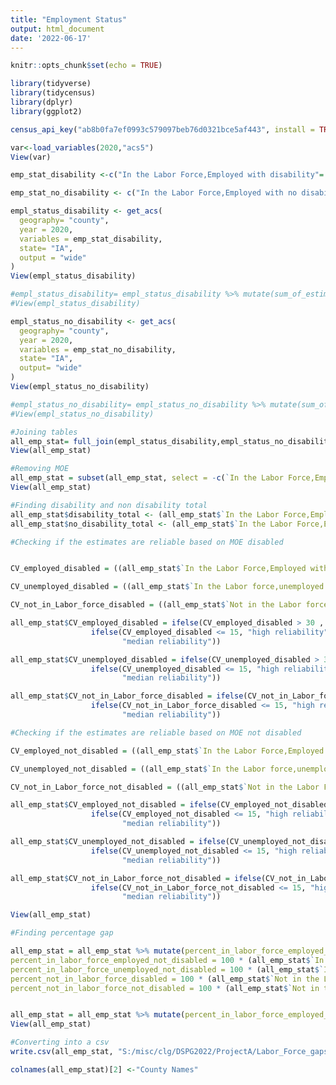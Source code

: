 ```yaml
---
title: "Employment Status"
output: html_document
date: '2022-06-17'
---
```


```r
knitr::opts_chunk$set(echo = TRUE)
```

```r
library(tidyverse)
library(tidycensus)
library(dplyr)
library(ggplot2)
```

```r
census_api_key("ab8b0fa7ef0993c579097beb76d0321bce5af443", install = TRUE)
```

```r
var<-load_variables(2020,"acs5")
View(var)
```

```r
emp_stat_disability <-c("In the Labor Force,Employed with disability"= "C18120_004", "In the Labor force,unemployed with a disability" = "C18120_007",  "Not in the Labor force, with a disability" = "C18120_010")

emp_stat_no_disability <- c("In the Labor Force,Employed with no disability"= "C18120_005", "In the Labor force,unemployed with no disability" = "C18120_008", "Not in the Labor Force, with no disability" = "C18120_011")
```

```r
empl_status_disability <- get_acs(
  geography= "county",
  year = 2020,
  variables = emp_stat_disability,
  state= "IA",
  output = "wide"
)
View(empl_status_disability)

#empl_status_disability= empl_status_disability %>% mutate(sum_of_estimates = sum (estimate),overall_perc= 100* (estimate/sum(estimate)) )
#View(empl_status_disability)

empl_status_no_disability <- get_acs(
  geography= "county",
  year = 2020,
  variables = emp_stat_no_disability,
  state= "IA",
  output= "wide"
)
View(empl_status_no_disability)

#empl_status_no_disability= empl_status_no_disability %>% mutate(sum_of_estimates= sum(estimate),overall_perc= 100* (estimate/sum(estimate))) 
#View(empl_status_no_disability)
```

```r
#Joining tables
all_emp_stat= full_join(empl_status_disability,empl_status_no_disability)
View(all_emp_stat)


```


```r
#Removing MOE
all_emp_stat = subset(all_emp_stat, select = -c(`In the Labor Force,Employed with disabilityM`, `In the Labor force,unemployed with a disabilityM`, `Not in the Labor force, with a disabilityM`, `In the Labor Force,Employed with no disabilityM`, `In the Labor force,unemployed with no disabilityM`, `Not in the Labor Force, with no disabilityM`) )
View(all_emp_stat)
```

```r
#Finding disability and non disability total
all_emp_stat$disability_total <- (all_emp_stat$`In the Labor Force,Employed with disabilityE`+ all_emp_stat$`Not in the Labor force, with a disabilityE`+ all_emp_stat$`In the Labor force,unemployed with a disabilityE`)
all_emp_stat$no_disability_total <- (all_emp_stat$`In the Labor Force,Employed with no disabilityE`+ all_emp_stat$`In the Labor force,unemployed with no disabilityE`+all_emp_stat$`Not in the Labor Force, with no disabilityE`)
```


```r
#Checking if the estimates are reliable based on MOE disabled


CV_employed_disabled = ((all_emp_stat$`In the Labor Force,Employed with disabilityM`/1.645)/all_emp_stat$`In the Labor Force,Employed with disabilityE`)*100

CV_unemployed_disabled = ((all_emp_stat$`In the Labor force,unemployed with a disabilityM`/1.645)/all_emp_stat$`Not in the Labor force, with a disabilityE`)*100

CV_not_in_Labor_force_disabled = ((all_emp_stat$`Not in the Labor force, with a disabilityM`/1.645)/all_emp_stat$`Not in the Labor force, with a disabilityE`)*100

all_emp_stat$CV_employed_disabled = ifelse(CV_employed_disabled > 30 , " low reliability",
                  ifelse(CV_employed_disabled <= 15, "high reliability",
                         "median reliability"))

all_emp_stat$CV_unemployed_disabled = ifelse(CV_unemployed_disabled > 30 , " low reliability",
                  ifelse(CV_unemployed_disabled <= 15, "high reliability",
                         "median reliability"))

all_emp_stat$CV_not_in_Labor_force_disabled = ifelse(CV_not_in_Labor_force_disabled > 30 , " low reliability",
                  ifelse(CV_not_in_Labor_force_disabled <= 15, "high reliability",
                         "median reliability"))

#Checking if the estimates are reliable based on MOE not disabled

CV_employed_not_disabled = ((all_emp_stat$`In the Labor Force,Employed with no disabilityM`/1.645)/all_emp_stat$`In the Labor Force,Employed with no disabilityE`)*100

CV_unemployed_not_disabled = ((all_emp_stat$`In the Labor force,unemployed with no disabilityM`/1.645)/all_emp_stat$`In the Labor force,unemployed with no disabilityE`)*100

CV_not_in_Labor_force_not_disabled = ((all_emp_stat$`Not in the Labor Force, with no disabilityM`/1.645)/all_emp_stat$`Not in the Labor Force, with no disabilityE`)*100

all_emp_stat$CV_employed_not_disabled = ifelse(CV_employed_not_disabled > 30 , " low reliability",
                  ifelse(CV_employed_not_disabled <= 15, "high reliability",
                         "median reliability"))

all_emp_stat$CV_unemployed_not_disabled = ifelse(CV_unemployed_not_disabled > 30 , " low reliability",
                  ifelse(CV_unemployed_not_disabled <= 15, "high reliability",
                         "median reliability"))

all_emp_stat$CV_not_in_Labor_force_not_disabled = ifelse(CV_not_in_Labor_force_not_disabled > 30 , " low reliability",
                  ifelse(CV_not_in_Labor_force_not_disabled <= 15, "high reliability",
                         "median reliability"))

View(all_emp_stat)
```

```r
#Finding percentage gap

all_emp_stat = all_emp_stat %>% mutate(percent_in_labor_force_employed_disabled = 100 * (all_emp_stat$`In the Labor Force,Employed with disabilityE`/all_emp_stat$disability_total),
percent_in_labor_force_employed_not_disabled = 100 * (all_emp_stat$`In the Labor Force,Employed with no disabilityE`/all_emp_stat$no_disability_total), percent_in_labor_force_unemployed_disabled = 100 * (all_emp_stat$`In the Labor force,unemployed with a disabilityE`/all_emp_stat$disability_total),
percent_in_labor_force_unemployed_not_disabled = 100 * (all_emp_stat$`In the Labor force,unemployed with no disabilityE`/all_emp_stat$no_disability_total), 
percent_not_in_labor_force_disabled = 100 * (all_emp_stat$`Not in the Labor force, with a disabilityE`/all_emp_stat$disability_total),
percent_not_in_labor_force_not_disabled = 100 * (all_emp_stat$`Not in the Labor Force, with no disabilityE`/all_emp_stat$no_disability_total))


all_emp_stat = all_emp_stat %>% mutate(percent_in_labor_force_employed_gap = percent_in_labor_force_employed_not_disabled - percent_in_labor_force_employed_disabled, percent_in_labor_force_unemployed_gap = percent_in_labor_force_unemployed_not_disabled - percent_in_labor_force_unemployed_disabled , percent_not_in_labor_force_gap =    percent_not_in_labor_force_not_disabled - percent_not_in_labor_force_disabled )
View(all_emp_stat)

```


```r
#Converting into a csv 
write.csv(all_emp_stat, "S:/misc/clg/DSPG2022/ProjectA/Labor_Force_gaps.csv", row.names = FALSE)

colnames(all_emp_stat)[2] <-"County Names"
```
